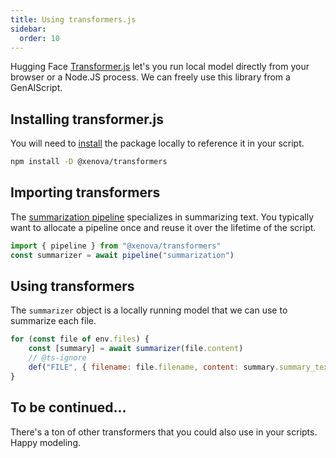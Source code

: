 ```yaml
---
title: Using transformers.js 
sidebar:
  order: 10
---
```


Hugging Face [Transformer.js](https://huggingface.co/docs/transformers.js/index)
let's you run local model directly from your browser or a Node.JS process.
We can freely use this library from a GenAIScript.

##  Installing transformer.js

You will need to [install](https://huggingface.co/docs/transformers.js/installation)
the package locally to reference it in your script.

```sh
npm install -D @xenova/transformers
```

## Importing transformers

The [summarization pipeline](https://huggingface.co/docs/transformers.js/api/pipelines#pipelinessummarizationpipeline)
specializes in summarizing text. You typically want to allocate a pipeline once
and reuse it over the lifetime of the script.

```js
import { pipeline } from "@xenova/transformers"
const summarizer = await pipeline("summarization")
```

## Using transformers

The `summarizer` object is a locally running model that we can use to summarize each file.

```js "await summarizer(file.content)"
for (const file of env.files) {
    const [summary] = await summarizer(file.content)
    // @ts-ignore
    def("FILE", { filename: file.filename, content: summary.summary_text })
}
```

## To be continued...

There's a ton of other transformers that you could also use in your scripts. Happy modeling.